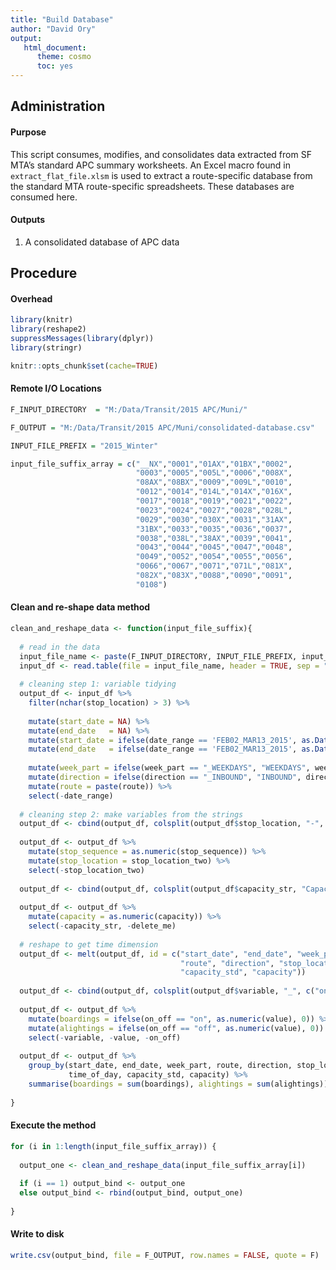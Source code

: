 ```yaml
---
title: "Build Database"
author: "David Ory"
output: 
   html_document:
      theme: cosmo
      toc: yes
---
```


## Administration

#### Purpose
This script consumes, modifies, and consolidates data extracted from SF MTA's standard APC summary worksheets.  An Excel macro found in `extract_flat_file.xlsm` is used to extract a route-specific database from the standard MTA route-specific spreadsheets.  These databases are consumed here.  

#### Outputs
1.  A consolidated database of APC data

## Procedure

#### Overhead
```r
library(knitr)
library(reshape2)
suppressMessages(library(dplyr))
library(stringr)
```

```r
knitr::opts_chunk$set(cache=TRUE)
```

#### Remote I/O Locations
```r
F_INPUT_DIRECTORY  = "M:/Data/Transit/2015 APC/Muni/"

F_OUTPUT = "M:/Data/Transit/2015 APC/Muni/consolidated-database.csv"

INPUT_FILE_PREFIX = "2015_Winter"

input_file_suffix_array = c("__NX","0001","01AX","01BX","0002",
                            "0003","0005","005L","0006","008X",
                            "08AX","08BX","0009","009L","0010",
                            "0012","0014","014L","014X","016X",
                            "0017","0018","0019","0021","0022",
                            "0023","0024","0027","0028","028L",
                            "0029","0030","030X","0031","31AX",
                            "31BX","0033","0035","0036","0037",
                            "0038","038L","38AX","0039","0041",
                            "0043","0044","0045","0047","0048",
                            "0049","0052","0054","0055","0056",
                            "0066","0067","0071","071L","081X",
                            "082X","083X","0088","0090","0091",
                            "0108")

```


#### Clean and re-shape data method
```r
clean_and_reshape_data <- function(input_file_suffix){
  
  # read in the data
  input_file_name <- paste(F_INPUT_DIRECTORY, INPUT_FILE_PREFIX, input_file_suffix, ".csv", sep = "")
  input_df <- read.table(file = input_file_name, header = TRUE, sep = ",", stringsAsFactors = FALSE, strip.white = TRUE)
  
  # cleaning step 1: variable tidying
  output_df <- input_df %>%
    filter(nchar(stop_location) > 3) %>%
    
    mutate(start_date = NA) %>%
    mutate(end_date   = NA) %>%
    mutate(start_date = ifelse(date_range == 'FEB02_MAR13_2015', as.Date("2015-02-02"), start_date)) %>%
    mutate(end_date   = ifelse(date_range == 'FEB02_MAR13_2015', as.Date("2015-03-13"), end_date))   %>%
    
    mutate(week_part = ifelse(week_part == "_WEEKDAYS", "WEEKDAYS", week_part)) %>%
    mutate(direction = ifelse(direction == "_INBOUND", "INBOUND", direction)) %>%
    mutate(route = paste(route)) %>%
    select(-date_range)
  
  # cleaning step 2: make variables from the strings
  output_df <- cbind(output_df, colsplit(output_df$stop_location, "-", c("stop_sequence", "stop_location_two")))
  
  output_df <- output_df %>%
    mutate(stop_sequence = as.numeric(stop_sequence)) %>%
    mutate(stop_location = stop_location_two) %>%
    select(-stop_location_two)
  
  output_df <- cbind(output_df, colsplit(output_df$capacity_str, "Capacity = ", c("delete_me", "capacity")))
  
  output_df <- output_df %>%
    mutate(capacity = as.numeric(capacity)) %>%
    select(-capacity_str, -delete_me)
  
  # reshape to get time dimension
  output_df <- melt(output_df, id = c("start_date", "end_date", "week_part", 
                                      "route", "direction", "stop_location", "stop_sequence", 
                                      "capacity_std", "capacity")) 
  
  output_df <- cbind(output_df, colsplit(output_df$variable, "_", c("on_off", "time_of_day")))
  
  output_df <- output_df %>%
    mutate(boardings = ifelse(on_off == "on", as.numeric(value), 0)) %>%
    mutate(alightings = ifelse(on_off == "off", as.numeric(value), 0)) %>%
    select(-variable, -value, -on_off)
  
  output_df <- output_df %>%
    group_by(start_date, end_date, week_part, route, direction, stop_location, stop_sequence, 
             time_of_day, capacity_std, capacity) %>%
    summarise(boardings = sum(boardings), alightings = sum(alightings))
  
}
```


#### Execute the method
```r
for (i in 1:length(input_file_suffix_array)) {
  
  output_one <- clean_and_reshape_data(input_file_suffix_array[i])
  
  if (i == 1) output_bind <- output_one
  else output_bind <- rbind(output_bind, output_one)
  
}
```

#### Write to disk
```r
write.csv(output_bind, file = F_OUTPUT, row.names = FALSE, quote = F)

```

